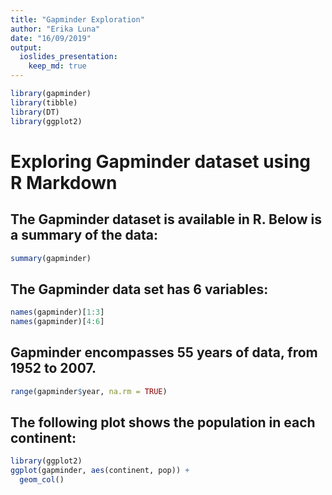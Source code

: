 ```yaml
---
title: "Gapminder Exploration"
author: "Erika Luna"
date: "16/09/2019"
output: 
  ioslides_presentation:
    keep_md: true
---
```


```r
library(gapminder)
library(tibble)
library(DT)
library(ggplot2)
```

# Exploring Gapminder dataset using R Markdown




## The Gapminder dataset is available in R. Below is a summary of the data: 
```r
summary(gapminder)
```

## The Gapminder data set has 6 variables:
```r
names(gapminder)[1:3]
names(gapminder)[4:6]
```

## Gapminder encompasses 55 years of data, from 1952 to 2007. 
```r
range(gapminder$year, na.rm = TRUE)
```

## The following plot shows the population in each continent:
```r
library(ggplot2)
ggplot(gapminder, aes(continent, pop)) + 
  geom_col()
```
